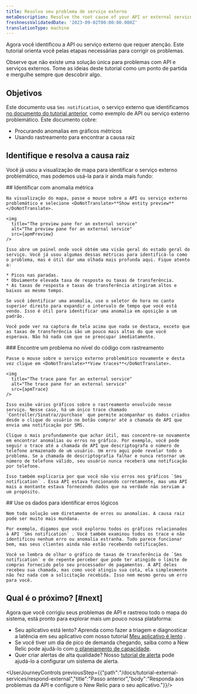 ```yaml
---
title: Resolva seu problema de serviço externo
metaDescription: Resolve the root cause of your API or external service problems
freshnessValidatedDate: '2023-09-02T00:00:00.000Z'
translationType: machine
---
```




Agora você identificou a API ou serviço externo que requer atenção. Este tutorial orienta você pelas etapas necessárias para corrigir os problemas.

Observe que não existe uma solução única para problemas com API e serviços externos. Tome as ideias deste tutorial como um ponto de partida e mergulhe sempre que descobrir algo.

## Objetivos

Este documento usa `Sms notification`, o serviço externo que identificamos [no documento do tutorial anterior](/docs/tutorial-external-services/respond-external), como exemplo de API ou serviço externo problemático. Este documento cobre:

* Procurando anomalias em gráficos métricos
* Usando rastreamento para encontrar a causa raiz

## Identifique e resolva a causa raiz

Você já usou a visualização de mapa para identificar o serviço externo problemático, mas podemos usá-la para ir ainda mais fundo:

<Steps>
  <Step>
    ## Identificar com anomalia métrica

    Na visualização do mapa, passe o mouse sobre a API ou serviço externo problemático e selecione <DoNotTranslate>**Show entity preview**</DoNotTranslate>.

    <img
      title="The preview pane for an external service"
      alt="The preview pane for an external service"
      src={apmPreview}
    />

    Isso abre um painel onde você obtém uma visão geral do estado geral do serviço. Você já usou algumas dessas métricas para identificá-lo como o problema, mas é útil dar uma olhada mais profunda aqui. Fique atento a:

    * Picos nas paradas.
    * Obviamente elevada taxa de resposta ou taxas de transferência.
    * As taxas de resposta e taxas de transferência atingiram altos e baixos ao mesmo tempo.

    Se você identificar uma anomalia, use o seletor de hora no canto superior direito para expandir o intervalo de tempo que você está vendo. Isso é útil para identificar uma anomalia em oposição a um padrão.

    Você pode ver na captura de tela acima que nada se destaca, exceto que as taxas de transferência são um pouco mais altas do que você esperava. Não há nada com que se preocupar imediatamente.
  </Step>

  <Step>
    ### Encontre um problema no nível do código com rastreamento

    Passe o mouse sobre o serviço externo problemático novamente e desta vez clique em <DoNotTranslate>**View traces**</DoNotTranslate>.

    <img
      title="The trace pane for an external service"
      alt="The trace pane for an external service"
      src={apmTrace}
    />

    Isso exibe vários gráficos sobre o rastreamento envolvido nesse serviço. Nesse caso, há um único trace chamado `Controller/Sinatra//purchase` que permite acompanhar os dados criados desde o clique do usuário no botão comprar até a chamada de API que envia uma notificação por SMS.

    Clique o mais profundamente que achar útil, mas concentre-se novamente em encontrar anomalias ou erros no gráfico. Por exemplo, você pode seguir o trace até a chamada de API que descriptografa o número de telefone armazenado de um usuário. Um erro aqui pode revelar todo o problema. Se a chamada de descriptografia falhar e nunca retornar um número de telefone válido, seu usuário nunca receberá uma notificação por telefone.

    Isso também explicaria por que você não viu erros nos gráficos `Sms notification` . Essa API estava funcionando corretamente, mas uma API mais a montante estava fornecendo dados que na verdade não serviam a um propósito.
  </Step>

  <Step>
    ## Use os dados para identificar erros lógicos

    Nem toda solução vem diretamente de erros ou anomalias. A causa raiz pode ser muito mais mundana.

    Por exemplo, digamos que você explorou todos os gráficos relacionados à API `Sms notification` . Você também examinou todos os trace e não identificou nenhum erro ou anomalia estranha. Tudo parece funcionar bem, mas seus clientes ainda não estão recebendo notificações.

    Você se lembra de olhar o gráfico de taxas de transferência de `Sms notification` e de repente perceber que pode ter atingido o limite de compras fornecido pelo seu processador de pagamentos. A API deles recebeu sua chamada, mas como você atingiu sua cota, ela simplesmente não fez nada com a solicitação recebida. Isso nem mesmo gerou um erro para você.
  </Step>
</Steps>

## Qual é o próximo? [#next]

Agora que você corrigiu seus problemas de API e rastreou todo o mapa do sistema, está pronto para explorar mais um pouco nossa plataforma:

* Seu aplicativo está lento? Aprenda como fazer a triagem e diagnosticar a latência em seu aplicativo com nosso tutorial [Meu aplicativo é lento](/docs/tutorial-app-slow/root-causes) .
* Se você tiver um dia de pico de demanda chegando, saiba como a New Relic pode ajudá-lo com [o planejamento de capacidade](/docs/tutorial-peak-demand/get-started).
* Quer criar alertas de alta qualidade? Nosso [tutorial de alerta](/docs/tutorial-create-alerts/create-new-relic-alerts/) pode ajudá-lo a configurar um sistema de alerta.

<UserJourneyControls previousStep={{"path":"/docs/tutorial-external-services/respond-external","title":"Passo anterior","body":"Responda aos problemas da API e configure o New Relic para o seu aplicativo."}}/>